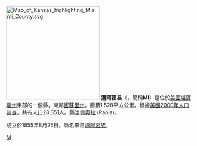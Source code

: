 {{noteTA
|T=zh-hans:迈阿密县 (堪萨斯州);zh-hk:邁阿密縣 (堪薩斯州);zh-tw:邁阿密郡 (堪薩斯州);
|1=zh-hans:县;zh-hk:縣;zh-tw:郡;
}}

{{Otheruses|邁阿密縣|subject=美國堪薩斯州的一個縣|other=同名的縣}}
[[File:Map_of_Kansas_highlighting_Miami_County.svg|250px]]
'''邁阿密县'''（{{lang-en|Miami County}}，簡稱'''MI'''）是位於[[美國|美國]][[堪薩斯州|堪薩斯州]]東部的一個縣，東鄰[[密蘇里州|密蘇里州]]。面積1,528平方公里。根據[[美國2000年人口普查|美國2000年人口普查]]，共有人口28,351人。縣治[[佩奧拉_(堪薩斯州)|佩奧拉]] (Paola)。

成立於1855年8月25日。縣名來自[[邁阿密族|邁阿密族]]。
{{Kansas-stub}}
[[Category:堪萨斯州行政区划|M]]